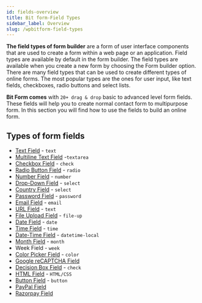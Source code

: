 ```yaml
---
id: fields-overview
title: Bit form-Field Types
sidebar_label: Overview
slug: /wpbitform-field-types
---
```


**The field types of form builder** are a form of user interface components that are used to create a form within a web page or an application. Field types are available by default in the form builder. The field types are available when you create a new form by choosing the Form builder option. There are many field types that can be used to create different types of online forms. The most popular types are the ones for user input, like text fields, checkboxes, radio buttons and select lists.

**Bit Form comes** with `20+ drag & drop` basic to advanced level form fields. These fields will help you to create normal contact form to multipurpose form. In this section you will find how to use the fields to build an online form.

## Types of form fields

- [Text Field](https://docs.form.bitapps.pro/wpbitform-textfield) - `text`
- [Multiline Text Field](https://docs.form.bitapps.pro/wpbitform-multilinetextfield) -`textarea`
- [Checkbox Field](https://docs.form.bitapps.pro/wpbitform-checkboxfield) - `check`
- [Radio Button Field](https://docs.form.bitapps.pro/wpbitform-radiobuttonfield) - `radio`
- [Number Field](https://docs.form.bitapps.pro/wpbitform-numberfield) - `number`
- [Drop-Down Field](https://docs.form.bitapps.pro/wpbitform-drop-downfield) - `select`
- [Country Field](https://docs.form.bitapps.pro/wpbitform-countryfield) - `select`
- [Password Field](https://docs.form.bitapps.pro/wpbitform-passwordfield) - `password`
- [Email Field](https://docs.form.bitapps.pro/wpbitform-emailfield) - `email`
- [URL Field](https://docs.form.bitapps.pro/wpbitform-urlfield) - `text`
- [File Upload Field](https://docs.form.bitapps.pro/wpbitform-fileuploadfield) - `file-up`
- [Date Field](https://docs.form.bitapps.pro/wpbitform-datefield) - `date`
- [Time Field](https://docs.form.bitapps.pro/wpbitform-timefield) - `time`
- [Date-Time Field](https://docs.form.bitapps.pro/wpbitform-date-timefield) - `datetime-local`
- [Month Field](https://docs.form.bitapps.pro/wpbitform-monthfield) - `month`
- Week Field - `week`
- [Color Picker Field](https://docs.form.bitapps.pro/wpbitform-colorpickerfield) - `color`
- [Google reCAPTCHA Field](https://docs.form.bitapps.pro/wpbitform-recaptchav2field)
- [Decision Box Field](https://docs.form.bitapps.pro/wpbitform-decisionboxfield) - `check`
- [HTML Field](https://docs.form.bitapps.pro/wpbitform-htmlfield) - `HTML/CSS`
- [Button Field](https://docs.form.bitapps.pro/wpbitform-buttonfield) - `button`
- [PayPal Field](https://docs.form.bitapps.pro/wpbitform-paypalfield)
- [Razorpay Field](https://docs.form.bitapps.pro/wpbitform-razorpayfield)
